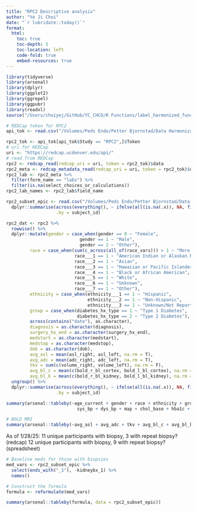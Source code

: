 ```yaml
---
title: "RPC2 Descriptive analysis"
author: "Ye Ji Choi"
date: "`r lubridate::today()`"
format: 
  html:
    toc: true
    toc-depth: 5
    toc-location: left
    code-fold: true
    embed-resources: true
---
```


```r
library(tidyverse)
library(arsenal)
library(dplyr)
library(ggplot2)
library(ggrepel)
library(ggpubr)
library(readxl)
source("/Users/choiyej/GitHub/YC_CHCO/R Functions/label_harmonized_function.R")
```

```r
# REDCap token for RPC2
api_tok <- read.csv("/Volumes/Peds Endo/Petter Bjornstad/Data Harmonization/api_tokens.csv")

rpc2_tok <- api_tok[api_tok$Study == "RPC2",]$Token
# uri for REDCap
uri <- "https://redcap.ucdenver.edu/api/"
# read from REDCap
rpc2 <- redcap_read(redcap_uri = uri, token = rpc2_tok)$data
rpc2_meta <- redcap_metadata_read(redcap_uri = uri, token = rpc2_tok)$data
rpc2_lab <- rpc2_meta %>%
  filter(form_name == "labs") %>%
  filter(is.na(select_choices_or_calculations))
rpc2_lab_names <- rpc2_lab$field_name

rpc2_subset_epic <- read.csv("/Volumes/Peds Endo/Petter Bjornstad/Data Harmonization/Data Exports/rpc2_biopsy_meds.csv") %>%
  dplyr::summarise(across(everything(), ~ ifelse(all(is.na(.x)), NA, first(na.omit(.x)))),
                   .by = subject_id) 

rpc2_dat <- rpc2 %>%
  rowwise() %>%
  dplyr::mutate(gender = case_when(gender == 0 ~ "Female", 
                            gender == 1 ~ "Male", 
                            gender == 2 ~ "Other"),
         race = case_when(sum(c_across(all_of(race_vars))) > 1 ~ "More than one",
                          race___1 == 1 ~ "American Indian or Alaskan Native",
                          race___2 == 1 ~ "Asian",
                          race___3 == 1 ~ "Hawaiian or Pacific Islander",
                          race___4 == 1 ~ "Black or African American",
                          race___5 == 1 ~ "White",
                          race___6 == 1 ~ "Unknown",
                          race___7 == 1 ~ "Other"),
         ethnicity = case_when(ethnicity___1 == 1 ~ "Hispanic",
                               ethnicity___2 == 1 ~ "Non-Hispanic",
                               ethnicity___3 == 1 ~ "Unknown/Not Reported"),
         group = case_when(diabetes_hx_type == 1 ~ "Type 1 Diabetes",
                           diabetes_hx_type == 2 ~ "Type 2 Diabetes"),
         across(contains("date"), as.character),
         diagnosis = as.character(diagnosis),
         surgery_hx_end = as.character(surgery_hx_end),
         medstart = as.character(medstart),
         medstop = as.character(medstop),
         dob = as.character(dob),
         avg_asl = mean(asl_right, asl_left, na.rm = T),
         avg_adc = mean(adc_right, adc_left, na.rm = T),
         tkv = sum(c(volume_right, volume_left), na.rm = F),
         avg_bl_c = mean(c(bold_r_bl_cortex, bold_l_bl_cortex), na.rm = T),
         avg_bl_k = mean(c(bold_r_bl_kidney, bold_l_bl_kidney), na.rm = T)) %>%
  ungroup() %>%
  dplyr::summarise(across(everything(), ~ ifelse(all(is.na(.x)), NA, first(na.omit(.x)))),
                   .by = subject_id) 

```

```r
summary(arsenal::tableby(~age_current + gender + race + ethnicity + group + weight + height + bmi + 
                           sys_bp + dys_bp + map + chol_base + hba1c + screen_egfr + kwt(screen_urine_acr, "Nmiss", "median", "q1q3"), data = rpc2_dat))
```

```r
# BOLD MRI
summary(arsenal::tableby(~avg_asl + avg_adc + tkv + avg_bl_c + avg_bl_k, data = rpc2_dat))
```

As of 1/28/25:
11 unique participants with biopsy, 3 with repeat biopsy? (redcap)
12 unique participants with biopsy, 9 with repeat biopsy? (spreadsheet)

```r
# Baseline meds for those with biopsies
med_vars <- rpc2_subset_epic %>%
  select(ends_with("_1"), -kidneybx_1) %>%
  names()

# Construct the formula
formula <- reformulate(med_vars)

summary(arsenal::tableby(formula, data = rpc2_subset_epic))
```

